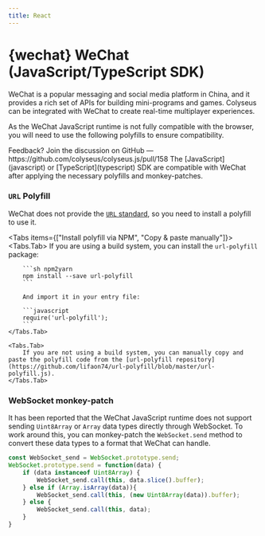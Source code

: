 ```yaml
---
title: React
---
```


# {wechat} WeChat (JavaScript/TypeScript SDK)

WeChat is a popular messaging and social media platform in China, and it provides a rich set of APIs for building mini-programs and games. Colyseus can be integrated with WeChat to create real-time multiplayer experiences.

As the WeChat JavaScript runtime is not fully compatible with the browser, you will need to use the following polyfills to ensure compatibility.

<Callout type="warning">
  Feedback? Join the discussion on GitHub — https://github.com/colyseus/colyseus.js/pull/158
</Callout>

<Callout type="info">
  The [JavaScript](javascript) or [TypeScript](typescript) SDK are compatible with WeChat after applying the necessary polyfills and monkey-patches.
</Callout>

### `URL` Polyfill

WeChat does not provide the [`URL` standard](https://url.spec.whatwg.org/), so you need to install a polyfill to use it.

<Tabs items={["Install polyfill via NPM", "Copy & paste manually"]}>
    <Tabs.Tab>
        If you are using a build system, you can install the `url-polyfill` package:

        ```sh npm2yarn
        npm install --save url-polyfill
        ```

        And import it in your entry file:

        ```javascript
        require('url-polyfill');
        ```
    </Tabs.Tab>

    <Tabs.Tab>
        If you are not using a build system, you can manually copy and paste the polyfill code from the [url-polyfill repository](https://github.com/lifaon74/url-polyfill/blob/master/url-polyfill.js).
    </Tabs.Tab>
</Tabs>

### WebSocket monkey-patch

It has been reported that the WeChat JavaScript runtime does not support sending `Uint8Array` or `Array` data types directly through WebSocket. To work around this, you can monkey-patch the `WebSocket.send` method to convert these data types to a format that WeChat can handle.

```typescript
const WebSocket_send = WebSocket.prototype.send;
WebSocket.prototype.send = function(data) {
    if (data instanceof Uint8Array) {
        WebSocket_send.call(this, data.slice().buffer);
    } else if (Array.isArray(data)){
        WebSocket_send.call(this, (new Uint8Array(data)).buffer);
    } else {
        WebSocket_send.call(this, data);
    }
}
```